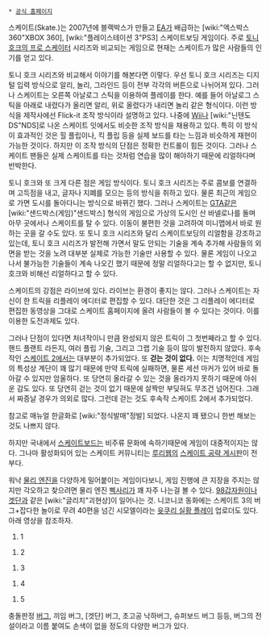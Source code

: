  * [http://skate.ea.com/ 공식 홈페이지]

스케이트(Skate.)는 2007년에 블랙박스가 만들고 [[EA]]가 배급하는 [wiki:"엑스박스 360"XBOX 360], [wiki:"플레이스테이션 3"PS3] 스케이트보딩 게임이다. 주로 [[토니 호크의 프로 스케이터]] 시리즈와 비교되는 게임으로 현재는 스케이트가 많은 사람들의 인기를 얻고 있다.

토니 호크 시리즈와 비교해서 이야기를 해본다면 이렇다. 우선 토니 호크 시리즈는 디지털 입력 방식으로 알리, 놀리, 그라인드 등이 전부 각각의 버튼으로 나뉘어져 있다. 그러나 스케이트는 오른쪽 아날로그 스틱을 이용하여 플레이를 한다. 예를 들어 아날로그 스틱을 아래로 내렸다가 올리면 알리, 위로 올렸다가 내리면 놀리 같은 형식이다. 이런 방식을 제작사에선 Flick-it 조작 방식이라 설명하고 있다. 나중에 [[Wii]]나 [wiki:"닌텐도 DS"NDS]로 나온 스케이트 잇에서도 비슷한 조작 방식을 채용하고 있다. 특히 이 방식이 효과적인 것은 힐 플립이나, 킥 플립 등을 실제 보드를 타는 느낌과 비슷하게 재현이 가능한 것이다. 하지만 이 조작 방식의 단점은 정확한 컨트롤이 힘든 것이다. 그러나 스케이트 팬들은 실제 스케이트를 타는 것처럼 연습을 많이 해야하기 때문에 리얼하다며 반박한다.

토니 호크와 또 크게 다른 점은 게임 방식이다. 토니 호크 시리즈는 주로 콤보를 연결하며 고득점을 내고, 글자나 지폐를 모으는 등의 방식을 취하고 있다. 물론 최근의 게임으로 가면 도시를 돌아다니는 방식으로 바뀌긴 했다.
그러나 스케이트는 [[GTA]]같은 [wiki:"샌드박스(게임)"샌드박스] 형식의 게임으로 가상의 도시인 산 바넬로나를 돌며 아무 곳에서나 스케이트를 탈 수 있다. 이동이 불편한 것을 고려하여 미니맵에서 바로 원하는 곳을 갈 수도 있다. 또 토니 호크 시리즈와 달리 스케이트보딩의 리얼함을 강조하고 있는데, 토니 호크 시리즈가 발전해 가면서 말도 안되는 기술을 계속 추가해 사람들의 외면을 받는 것을 노려 대부분 실제로 가능한 기술만 사용할 수 있다. 물론 게임이 나오고 나서 불가능한 기술들이 계속 나오긴 했기 때문에 정말 리얼하다고는 할 수 없지만, 토니 호크와 비해선 리얼하다고 할 수 있다.

스케이트의 강점은 라이브에 있다. 라이브는 환경이 좋지는 않다. 그러나 스케이트는 자신이 한 트릭을 리플레이 에디터로 편집할 수 있다. 대단한 것은 그 리플레이 에디터로 편집한 동영상을 그대로 스케이트 홈페이지에 올려 사람들이 볼 수 있다는 것이다. 이를 이용한 도전과제도 있다.

그러나 단점이 있다면 처녀작이니 만큼 완성되지 않은 트릭이 그 첫번째라고 할 수 있다. 핸드 플랜트 라든지, 여러 플립 기술, 그리고 그랩 기술 등이 많이 발전하지 않았다. 후속작인 [[스케이트 2]]에서는 대부분이 추가되었다.
또 '''걷는 것이 없다.''' 이는 치명적인데 게임의 특성상 계단이 꽤 많기 때문에 만약 트릭에 실패하면, 물론 세션 마커가 있어 바로 돌아갈 수 있지만 암울하다. 또 당연히 올라갈 수 있는 것을 올라가지 못하기 때문에 아쉬운 감도 있다. 또 당연히 걷는 것이 없기 때문에 살짝만 부딪혀도 무조건 넘어진다. 그래서 짜증날 경우가 의외로 많다. 그런데 걷는 것도 후속작 스케이트 2에서 추가되었다.

참고로 매뉴얼 한글화로 [wiki:"정식발매"정발] 되었다. 나온지 꽤 됐으니 한번 해보는 것도 나쁘지 않다.

하지만 국내에서 [[스케이트보드]]는 비주류 문화에 속하기때문에 게임이 대중적이지는 않다. 그나마 활성화되어 있는 스케이트 커뮤니티는 [[루리웹]]의 [http://bbs1.ruliweb.daum.net/gaia/do/ruliweb/detail/etc/list?bbsId=G001&itemGroupId=212 스케이트 공략 게시판]이 전부다.

워낙 [[물리 엔진]]을 다양하게 밀어붙이는 게임이다보니, 게임 진행에 큰 지장을 주지는 않지만 각오하고 찾으려면 물리 엔진 [[삑사리]]가 꽤 자주 나는걸 볼 수 있다. [[98갑자원]]이나 [[겟단]]과 같은 [wiki:"글리치"괴현상]이 일어나는 것. 니코니코 동화에는 스케이트 3의 버그+잡다한 놀이로 무려 40편을 넘긴 시모엘이라는 [[윳쿠리 실황 플레이]] 업로더도 있다.
아래 영상을 참조하자.

{{{#!html
<iframe width="560" height="315" src="http://www.youtube.com/embed/vfl33Tn0pYc?rel=0" frameborder="0" allowfullscreen></iframe>
}}}
#1

{{{#!html
<iframe width="560" height="315" src="http://www.youtube.com/embed/uGF9duxVQnI?rel=0" frameborder="0" allowfullscreen></iframe>
}}}
#2

{{{#!html
<iframe width="560" height="315" src="http://www.youtube.com/embed/p_EqZ82_TPM?rel=0" frameborder="0" allowfullscreen></iframe>
}}}
#3

{{{#!html
<iframe width="560" height="315" src="http://www.youtube.com/embed/pU84Da4gqF8?rel=0" frameborder="0" allowfullscreen></iframe>
}}}
#4

{{{#!html
<iframe width="560" height="315" src="http://www.youtube.com/embed/UaUR6u8nHoM?rel=0" frameborder="0" allowfullscreen></iframe>
}}}
#5

충돌판정 [[버그]], 끼임 버그, [겟단] 버그, 초고공 낙하버그, 슈퍼보드 버그 등등, 버그의 전설이라고 이름 붙여도 손색이 없을 정도의 다양한 버그가 있다.
